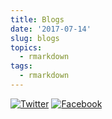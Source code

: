 ```yaml
---
title: Blogs
date: '2017-07-14'
slug: blogs
topics:
  - rmarkdown
tags:
  - rmarkdown
---
```


[![Twitter](http://i.imgur.com/tXSoThF.png)](https://twitter.com/login?redirect_after_login=%2Fhome%3Fstatus)
[![Facebook](http://i.imgur.com/P3YfQoD.png)](https://www.facebook.com/sharer/sharer.php?u=)
